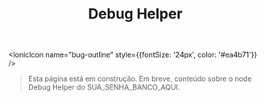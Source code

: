 ﻿---
title: Debug Helper
sidebar_position: 1
description: Página em construção.
---

<IonicIcon name="bug-outline" style={{fontSize: '24px', color: '#ea4b71'}} />

> Esta página está em construção. Em breve, conteúdo sobre o node Debug Helper do SUA_SENHA_BANCO_AQUI.
